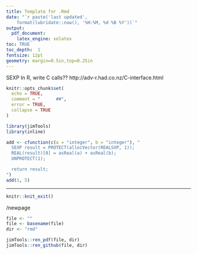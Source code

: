 ```yaml
--- 
title: Template for .Rmd 
date: "`r paste('last updated', 
    format(lubridate::now(), '%H:%M, %d %B %Y'))`"
output: 
  pdf_document: 
    latex_engine: xelatex
toc: TRUE 
toc_depth:  1 
fontsize: 12pt 
geometry: margin=0.5in,top=0.25in 
---
```

SEXP
In R, write C calls??
http://adv-r.had.co.nz/C-interface.html

<!-- 
set cul   "cursorline
cc=+1			"colorcolumn is 1 more than tw
-->

<!--  commments -->

```r
knitr::opts_chunk$set(
  echo = TRUE,
  comment = "      ##",
  error = TRUE,
  collapse = TRUE
)
```

<!--  RENDER:  see bottom -->

```r
library(jimTools)
library(inline)
``` 


```r
add <- cfunction(c(a = "integer", b = "integer"), "
  SEXP result = PROTECT(allocVector(REALSXP, 1));
  REAL(result)[0] = asReal(a) + asReal(b);
  UNPROTECT(1);

  return result;
")
add(1, 5)
```

***

```r
knitr::knit_exit()
```

/newpage

```r
file <- ""
file <- basename(file)
dir <- "rmd"

jimTools::ren_pdf(file, dir)
jimTools::ren_github(file, dir)
```
